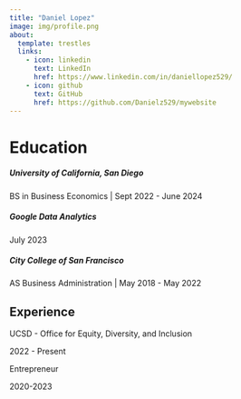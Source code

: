 ```yaml
---
title: "Daniel Lopez"
image: img/profile.png
about:
  template: trestles
  links:
    - icon: linkedin
      text: LinkedIn
      href: https://www.linkedin.com/in/daniellopez529/
    - icon: github
      text: GitHub
      href: https://github.com/Danielz529/mywebsite
---
```


# Education
##### **University of California, San Diego**

BS in Business Economics | Sept 2022 - June 2024

##### Google Data Analytics  

July 2023

##### City College of San Francisco

AS Business Administration | May 2018 - May 2022

## Experience
UCSD - Office for Equity, Diversity, and Inclusion

2022 - Present

Entrepreneur 

2020-2023


